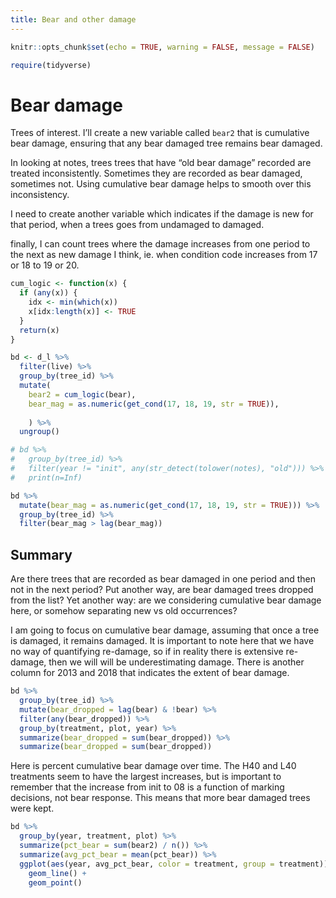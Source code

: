 ```yaml
---
title: Bear and other damage
---
```


```r
knitr::opts_chunk$set(echo = TRUE, warning = FALSE, message = FALSE)
```

```r
require(tidyverse)
```

# Bear damage

Trees of interest. I'll create a new variable called `bear2` that is cumulative bear damage, ensuring that any bear damaged tree remains bear damaged.

In looking at notes, trees trees that have "old bear damage" recorded are treated inconsistently. Sometimes they are recorded as bear damaged, sometimes not. Using cumulative bear damage helps to smooth over this inconsistency.

I need to create another variable which indicates if the damage is new for that period, when a trees goes from undamaged to damaged.

finally, I can count trees where the damage increases from one period to the next as new damage I think, ie. when condition code increases from 17 or 18 to 19 or 20.

```r

cum_logic <- function(x) {
  if (any(x)) {
    idx <- min(which(x))
    x[idx:length(x)] <- TRUE
  }
  return(x)
}

bd <- d_l %>%
  filter(live) %>%
  group_by(tree_id) %>%
  mutate(
    bear2 = cum_logic(bear),
    bear_mag = as.numeric(get_cond(17, 18, 19, str = TRUE)),
    
    ) %>%
  ungroup()

# bd %>%
#   group_by(tree_id) %>%
#   filter(year != "init", any(str_detect(tolower(notes), "old"))) %>%
#   print(n=Inf)

bd %>% 
  mutate(bear_mag = as.numeric(get_cond(17, 18, 19, str = TRUE))) %>%
  group_by(tree_id) %>%
  filter(bear_mag > lag(bear_mag))
```

## Summary

Are there trees that are recorded as bear damaged in one period and then not in the next period? Put another way, are bear damaged trees dropped from the list? Yet another way: are we considering cumulative bear damage here, or somehow separating new vs old occurrences? 

I am going to focus on cumulative bear damage, assuming that once a tree is damaged, it remains damaged. It is important to note here that we have no way of quantifying re-damage, so if in reality there is extensive re-damage, then we will will be underestimating damage. There is another column for 2013 and 2018 that indicates the extent of bear damage.

```r
bd %>%
  group_by(tree_id) %>%
  mutate(bear_dropped = lag(bear) & !bear) %>%
  filter(any(bear_dropped)) %>%
  group_by(treatment, plot, year) %>%
  summarize(bear_dropped = sum(bear_dropped)) %>%
  summarize(bear_dropped = sum(bear_dropped))
```

Here is percent cumulative bear damage over time. The H40 and L40 treatments seem to have the largest increases, but is important to remember that the increase from init to 08 is a function of marking decisions, not bear response. This means that more bear damaged trees were kept.

```r
bd %>%
  group_by(year, treatment, plot) %>% 
  summarize(pct_bear = sum(bear2) / n()) %>% 
  summarize(avg_pct_bear = mean(pct_bear)) %>% 
  ggplot(aes(year, avg_pct_bear, color = treatment, group = treatment)) + 
    geom_line() +
    geom_point()
```


